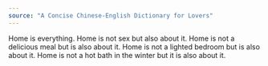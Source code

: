 ```yaml
---
source: "A Concise Chinese-English Dictionary for Lovers"
---
```


Home is everything. Home is not sex but also about it. Home is not a delicious meal but is also about it. Home is not a lighted bedroom but is also about it. Home is not a hot bath in the winter but it is also about it.


